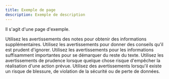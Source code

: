 ```yaml
---
title: Exemple de page
description: Exemple de description
---
```


Il s'agit d'une page d'exemple.

<Admonition type="note" title="Note">
  Utilisez les avertissements des notes pour obtenir des informations supplémentaires.
</Admonition>

<Admonition type="tip" title="Conseil">
  Utilisez les avertissements pour donner des conseils qu'il est prudent d'ignorer.
</Admonition>

<Admonition type="info" title="Info">
  Utilisez les avertissements pour les informations suffisamment importantes pour se démarquer du reste du texte.
</Admonition>

<Admonition type="caution" title="Attention">
  Utilisez les avertissements de prudence lorsque quelque chose risque d'empêcher la réalisation d'une action prévue.
</Admonition>

<Admonition type="danger" title="Avertissement">
  Utilisez des avertissements lorsqu'il existe un risque de blessure, de violation de la sécurité ou de perte de données.
</Admonition>
